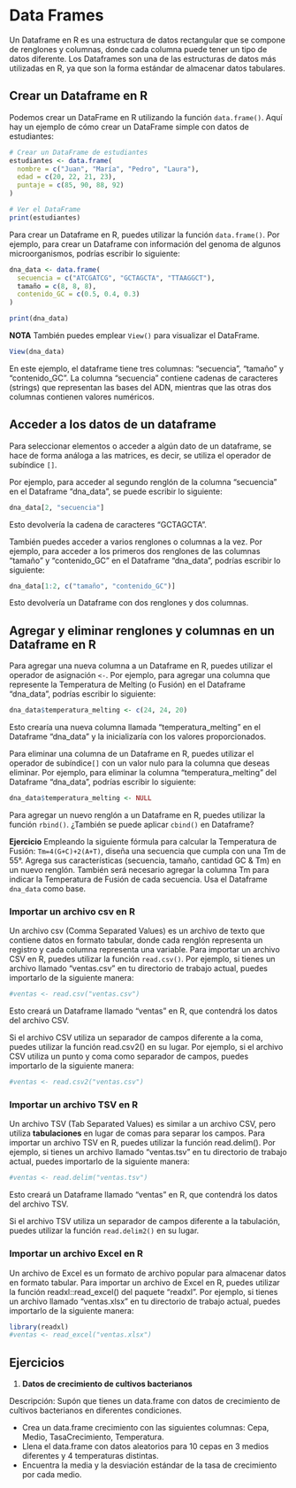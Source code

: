 # Data Frames


Un Dataframe en R es una estructura de datos rectangular que se compone de renglones y columnas, donde cada columna puede tener un tipo de datos diferente. Los Dataframes son una de las estructuras de datos más utilizadas en R, ya que son la forma estándar de almacenar datos tabulares.

## Crear un Dataframe en R
Podemos crear un DataFrame en R utilizando la función `data.frame()`. Aquí hay un ejemplo de cómo crear un DataFrame simple con datos de estudiantes:

```r
# Crear un DataFrame de estudiantes
estudiantes <- data.frame(
  nombre = c("Juan", "María", "Pedro", "Laura"),
  edad = c(20, 22, 21, 23),
  puntaje = c(85, 90, 88, 92)
)

# Ver el DataFrame
print(estudiantes)
```


Para crear un Dataframe en R, puedes utilizar la función `data.frame()`. 
Por ejemplo, para crear un Dataframe con información del genoma de algunos microorganismos, podrías escribir lo siguiente:

```r
dna_data <- data.frame(
  secuencia = c("ATCGATCG", "GCTAGCTA", "TTAAGGCT"),
  tamaño = c(8, 8, 8),
  contenido_GC = c(0.5, 0.4, 0.3)
)

print(dna_data)
```
**NOTA** También puedes emplear `View()` para visualizar el DataFrame. 
```r
View(dna_data)
```

En este ejemplo, el dataframe tiene tres columnas: "secuencia", "tamaño" y "contenido_GC". La columna "secuencia" contiene cadenas de caracteres (strings) que representan las bases del ADN, mientras que las otras dos columnas contienen valores numéricos.

## Acceder a los datos de un dataframe

Para seleccionar elementos o acceder a algún dato de un dataframe, se hace de forma análoga a las matrices, es decir, se utiliza el operador de subíndice `[]`. 

Por ejemplo, para acceder al segundo renglón de la columna "secuencia" en el Dataframe "dna_data", se puede escribir lo siguiente:

```r
dna_data[2, "secuencia"]

```

Esto devolvería la cadena de caracteres "GCTAGCTA".

También puedes acceder a varios renglones o columnas a la vez.
Por ejemplo, para acceder a los primeros dos renglones de las columnas "tamaño" y "contenido_GC" en el Dataframe "dna_data", podrías escribir lo siguiente:

```r
dna_data[1:2, c("tamaño", "contenido_GC")]
```

Esto devolvería un Dataframe con dos renglones y dos columnas.

## Agregar y eliminar renglones y columnas en un Dataframe en R
Para agregar una nueva columna a un Dataframe en R, puedes utilizar el operador de asignación `<-`. 
Por ejemplo, para agregar una columna que represente la Temperatura de Melting (o Fusión) en el Dataframe "dna_data", podrías escribir lo siguiente:

```r
dna_data$temperatura_melting <- c(24, 24, 20)
```

Esto crearía una nueva columna llamada "temperatura_melting" en el Dataframe "dna_data" y la inicializaría con los valores proporcionados.

Para eliminar una columna de un Dataframe en R, puedes utilizar el operador de subíndice`[]` con un valor nulo para la columna que deseas eliminar. Por ejemplo, para eliminar la columna "temperatura_melting" del Dataframe "dna_data", podrías escribir lo siguiente:


```r
dna_data$temperatura_melting <- NULL
```

Para agregar un nuevo renglón a un Dataframe en R, puedes utilizar la función `rbind()`. ¿También se puede aplicar `cbind()` en Dataframe?

**Ejercicio** 
Empleando la siguiente fórmula para calcular la Temperatura de Fusión:  `Tm=4(G+C)+2(A+T)`, diseña una secuencia que cumpla con una Tm de 55°. Agrega sus características (secuencia, tamaño, cantidad GC & Tm) en un nuevo renglón. También será necesario agregar la columna Tm para indicar la Temperatura de Fusión de cada secuencia. Usa el Dataframe `dna_data` como base. 

### Importar un archivo csv en R

Un archivo csv (Comma Separated Values) es un archivo de texto que contiene datos en formato tabular, donde cada renglón representa un registro y cada columna representa una variable. Para importar un archivo CSV en R, puedes utilizar la función `read.csv()`. Por ejemplo, si tienes un archivo llamado "ventas.csv" en tu directorio de trabajo actual, puedes importarlo de la siguiente manera:

```r
#ventas <- read.csv("ventas.csv")
```

Esto creará un Dataframe llamado "ventas" en R, que contendrá los datos del archivo CSV.

Si el archivo CSV utiliza un separador de campos diferente a la coma, puedes utilizar la función read.csv2() en su lugar. Por ejemplo, si el archivo CSV utiliza un punto y coma como separador de campos, puedes importarlo de la siguiente manera:

```r
#ventas <- read.csv2("ventas.csv")
```
### Importar un archivo TSV en R

Un archivo TSV (Tab Separated Values) es similar a un archivo CSV, pero utiliza **tabulaciones** en lugar de comas para separar los campos. Para importar un archivo TSV en R, puedes utilizar la función read.delim(). Por ejemplo, si tienes un archivo llamado "ventas.tsv" en tu directorio de trabajo actual, puedes importarlo de la siguiente manera:
```r
#ventas <- read.delim("ventas.tsv")

```


Esto creará un Dataframe llamado "ventas" en R, que contendrá los datos del archivo TSV.

Si el archivo TSV utiliza un separador de campos diferente a la tabulación, puedes utilizar la función `read.delim2()` en su lugar.

### Importar un archivo Excel en R
Un archivo de Excel es un formato de archivo popular para almacenar datos en formato tabular. Para importar un archivo de Excel en R, puedes utilizar la función readxl::read_excel() del paquete "readxl". Por ejemplo, si tienes un archivo llamado "ventas.xlsx" en tu directorio de trabajo actual, puedes importarlo de la siguiente manera:

```r
library(readxl)
#ventas <- read_excel("ventas.xlsx")

```

## Ejercicios

1. **Datos de crecimiento de cultivos bacterianos**

Descripción: Supón que tienes un data.frame con datos de crecimiento de cultivos bacterianos en diferentes condiciones.

- Crea un data.frame crecimiento con las siguientes columnas: Cepa, Medio, TasaCrecimiento, Temperatura.
- Llena el data.frame con datos aleatorios para 10 cepas en 3 medios diferentes y 4 temperaturas distintas.
- Encuentra la media y la desviación estándar de la tasa de crecimiento por cada medio.
